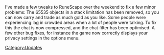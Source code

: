 {{Update|date = 26 November 2001}}

I've made a few tweaks to RuneScape over the weekend to fix a few minor problems: The 65535 objects in a stack limitation has been removed, so you can now carry and trade as much gold as you like. Some people were experiencing lag in crowded areas when a lot of people were talking. To fix this the chat is now compressed, and the chat filter has been optimised. A few other bug fixes, for instance the game now correctly displays your privacy settings in the options menu.
[[Category:Updates]]
